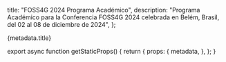 
  title: "FOSS4G 2024 Programa Académico",
  description: "Programa Académico para la Conferencia FOSS4G 2024 celebrada en Belém, Brasil, del 02 al 08 de diciembre de 2024",
};

<div className="px-4 6xl:px-8">
  <Heading bubble>{metadata.title}</Heading>
</div>

<PretalxSchedule eventSlug="foss4g-2024-academic-track" locale="es" />

export async function getStaticProps() {
  return {
    props: {
      metadata,
    },
  };
}

